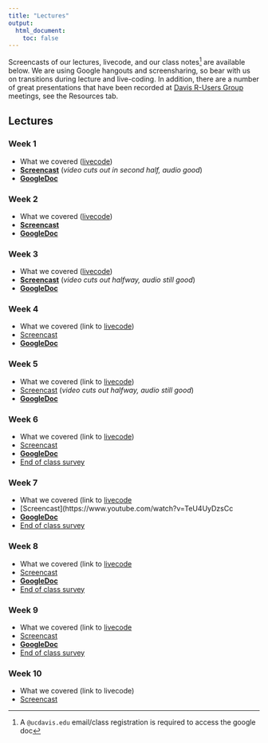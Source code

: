 ```yaml
---
title: "Lectures"
output:
  html_document:
    toc: false
---
```


Screencasts of our lectures, livecode, and our class notes^[A `@ucdavis.edu` email/class registration is required to access the google doc] are available below. We are using Google hangouts and screensharing, so bear with us on transitions during lecture and live-coding. In addition, there are a number of great presentations that have been recorded at [Davis R-Users Group](http://d-rug.github.io/) meetings, see the Resources tab.

## Lectures {.tabset .tabset-fade}

### Week 1

* What we covered ([livecode](https://raw.githubusercontent.com/gge-ucd/R-DAVIS-live-code/master/scripts/2018-R-DAVIS-w01.R))
* [**Screencast**](https://www.youtube.com/watch?v=j0x6OZi_OGE) (*video cuts out in second half, audio good*)
* [**GoogleDoc**](https://tinyurl.com/r-davis-week-1)

### Week 2

* What we covered ([livecode](https://dl.dropboxusercontent.com/s/nd15b2o4rojq83f/2018-R-DAVIS-w02.R?dl=0))
* [**Screencast**](https://www.youtube.com/watch?v=O2X3d7sA1vU)
* [**GoogleDoc**](https://tinyurl.com/r-davis-week-2)

### Week 3

* What we covered ([livecode](https://dl.dropboxusercontent.com/s/gnzcuy5p2bl3nlv/2018-R-DAVIS-w03.R?dl=0))
* [**Screencast**](https://www.youtube.com/watch?v=ypVTFzAxrRw) (*video cuts out halfway, audio still good*)
* [**GoogleDoc**](https://tinyurl.com/r-davis-week-3)

### Week 4

* What we covered (link to [livecode](https://dl.dropboxusercontent.com/s/ht32bw2siddnwyz/2018-R-DAVIS-w04.R?dl=0))
* [Screencast](https://www.youtube.com/watch?v=Sn1_K95uXx4)
* [**GoogleDoc**](https://tinyurl.com/r-davis-week-4)

### Week 5

* What we covered (link to [livecode](https://dl.dropboxusercontent.com/s/5gf17w7xo58a4vw/2018-R-DAVIS-w05.R?dl=0))
* [Screencast](https://www.youtube.com/watch?v=zjQxdu0CUsE) (*video cuts out halfway, audio still good*)
* [**GoogleDoc**](https://tinyurl.com/r-davis-week-5)

### Week 6

* What we covered (link to [livecode](https://dl.dropboxusercontent.com/s/60y47vubn84jvi8/2018-R-DAVIS-w06.R?dl=0))
* [Screencast](https://www.youtube.com/watch?v=7PCQ5vfCsZU)
* [**GoogleDoc**](https://docs.google.com/document/d/1TLHA_MYEs38ZIfS0am4HHyNdwQK9WLfKMGTmOt5ZdDA/edit?usp=sharing)
* [End of class survey](https://goo.gl/forms/9xgl3Ae1PxL5wiJe2)

### Week 7

* What we covered (link to [livecode](https://dl.dropboxusercontent.com/s/fu43gc7th8iouiz/2018-R-DAVIS-w07.R?dl=0)
* [Screencast](https://www.youtube.com/watch?v=TeU4UyDzsCc
* [**GoogleDoc**](https://docs.google.com/document/d/1TLHA_MYEs38ZIfS0am4HHyNdwQK9WLfKMGTmOt5ZdDA/edit?usp=sharing)
* [End of class survey](https://goo.gl/forms/9xgl3Ae1PxL5wiJe2)

### Week 8

* What we covered (link to [livecode](https://dl.dropboxusercontent.com/s/zzyj2hsc7lhmpd9/2018-R-DAVIS-w08.R?dl=0)
* [Screencast](https://www.youtube.com/watch?v=ERlzn8Cw9Ls)
* [**GoogleDoc**]()
* [End of class survey](https://goo.gl/forms/9xgl3Ae1PxL5wiJe2)

### Week 9

* What we covered (link to [livecode](https://dl.dropboxusercontent.com/s/o25qnita4l5g0qb/2018-R-DAVIS-w09.R?dl=0)
* [Screencast](https://www.youtube.com/watch?v=orgb6CIzjVo)
* [**GoogleDoc**]()
* [End of class survey](https://goo.gl/forms/9xgl3Ae1PxL5wiJe2)

### Week 10

* What we covered (link to livecode)
* [Screencast]()


